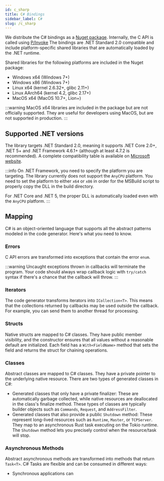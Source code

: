 ```yaml
---
id: c_sharp
title: C# Bindings
sidebar_label: C#
slug: /c_sharp
---
```



We distribute the C# bindings as a [Nuget package](https://www.nuget.org/packages/dnp3). Internally, the C API is called using [P/Invoke](https://docs.microsoft.com/en-us/dotnet/standard/native-interop/pinvoke)
The bindings are .NET Standard 2.0 compatible and include platform-specific shared libraries that are automatically loaded by the .NET runtime.

Shared libraries for the following platforms are included in the Nuget package:

- Windows x64 (Windows 7+)
- Windows x86 (Windows 7+)
- Linux x64 (kernel 2.6.32+, glibc 2.11+)
- Linux AArch64 (kernel 4.2, glibc 2.17+)
- MacOS x64 (MacOS 10.7+, Lion+)

:::warning
MacOS x64 libraries are included in the package but are not officially supported. They are useful for developers using MacOS, but
are not supported in production.
:::

## Supported .NET versions

The library targets .NET Standard 2.0, meaning it supports .NET Core 2.0+, .NET 5+ and .NET Framework 4.6.1+ (although at least 4.7.2 is recommended).
A complete compatibility table is available on [Microsoft website](https://docs.microsoft.com/en-us/dotnet/standard/net-standard?tabs=net-standard-2-0).

:::info
On .NET Framework, you need to specify the platform you are targeting. The library currently does not support the `AnyCPU` platform. You need to
set the platform to either `x64` or `x86` in order for the MSBuild script to properly copy the DLL in the build directory.

For .NET Core and .NET 5, the proper DLL is automatically loaded even with the `AnyCPU` platform.
:::

## Mapping

C# is an object-oriented language that supports all the abstract patterns modeled in the code generator. Here's what you need to know.

### Errors

C API errors are transformed into exceptions that contain the error `enum`.

:::warning
Uncaught exceptions thrown in callbacks will terminate the program. Your code should always wrap callback logic with `try/catch` syntax if there's a chance that the callback will throw.
:::

### Iterators

The code generator transforms iterators into `ICollection<T>`. This means that the collections returned by callbacks may be used outside the callback. For example, you can send them to another thread for processing.

### Structs

Native structs are mapped to C# classes. They have public member visibility, and the constructor ensures that all values without a reasonable default are initialized.
Each field has a `With<FieldName>` method that sets the field and returns the struct for chaining operations.

### Classes

Abstract classes are mapped to C# classes. They have a private pointer to the underlying native resource. There are two types of generated classes in C#:
* Generated classes that only have a private finalizer: These are automatically garbage collected, while native resources are deallocated in the class's finalize method. These
types of classes are typically builder objects such as `Commands`, `Request`, and `AddressFilter`.
* Generated classes that also provide a public `Shutdown` method: These represent long-lived resources such as `Runtime`, `Master`, or `TCPServer`. They map to an asynchronous
Rust task executing on the Tokio runtime. The `Shutdown` method lets you precisely control when the resource/task will stop.

### Asynchronous Methods

Abstract asynchronous methods are transformed into methods that return `Task<T>`. C# Tasks are flexible and can be consumed in different ways:

* Synchronous applications can
